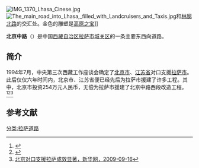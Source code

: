 [[Image:IMG_1370_Lhasa_Cinese.jpg|thumb]]
[[Image:The_main_road_into_Lhasa,_filled_with_Landcruisers_and_Taxis.jpg|thumb]]和[[林廓北路|林廓北路]]的交汇处。金色的雕塑是[[高原之宝|高原之宝]]]]

'''北京中路'''（{{bo|z=པེ་ཅིང་དཀྱིལ་ལམ་|w=pe cing dkyil lam}}）是中国[[西藏自治区|西藏自治区]][[拉萨市|拉萨市]][[城关区_(拉萨)|城关区]]的一条主要东西向道路。

==简介==
1994年7月，中央第三次西藏工作座谈会确定了[[北京市|北京市]]、[[江苏省|江苏省]]对口支援[[拉萨市|拉萨市]]。此后仅仅六年时间内，北京市、江苏省便已经先后为拉萨市援建了许多工程。其中，北京市投资254万元人民币，无偿为拉萨市援建了北京中路西段改造工程。<ref>{{Cite web |url=http://news.sina.com.cn/c/219271.html |title=六年北京支援拉萨物资1.2亿多元，新浪，2001-03-29 |accessdate=2014-05-19 |archive-date=2014-05-19 |archive-url=https://web.archive.org/web/20140519062011/http://news.sina.com.cn/c/219271.html |dead-url=no }}</ref><ref>{{Cite web |url=http://www.people.com.cn/GB/shizheng/19/20021009/838419.html |title=北京江苏援藏硕果满拉萨，人民网，2002-10-09 |accessdate=2014-05-19 |archive-date=2014-05-19 |archive-url=https://web.archive.org/web/20140519074141/http://www.people.com.cn/GB/shizheng/19/20021009/838419.html |dead-url=no }}</ref><ref>[http://news.xinhuanet.com/politics/2009-09/16/content_12062733.htm 北京对口支援拉萨成效显著，新华网，2009-09-16]</ref>

==参考文献==
{{reflist}}
{{Tibet-stub}}
{{拉萨地标}}
[[分类:拉萨道路|分类:拉萨道路]]